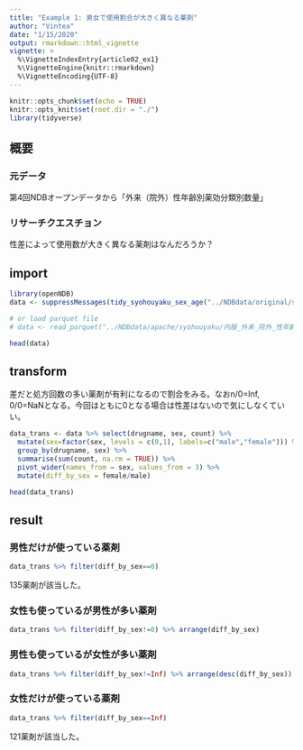 ```yaml
---
title: "Example 1: 男女で使用割合が大きく異なる薬剤"
author: "Vintea"
date: "1/15/2020"
output: rmarkdown::html_vignette
vignette: >
  %\VignetteIndexEntry{article02_ex1}
  %\VignetteEngine{knitr::rmarkdown}
  %\VignetteEncoding{UTF-8}
---
```


```r
knitr::opts_chunk$set(echo = TRUE)
knitr::opts_knit$set(root.dir = "./")
library(tidyverse)
```

## 概要

### 元データ

第4回NDBオープンデータから「外来（院外）性年齢別薬効分類別数量」

### リサーチクエスチョン

性差によって使用数が大きく異なる薬剤はなんだろうか？

## import

```r
library(openNDB)
data <- suppressMessages(tidy_syohouyaku_sex_age("../NDBdata/original/syohouyaku/内服_外来_院外_性年齢別.xlsx"))

# or load parquet file
# data <- read_parquet("../NDBdata/apache/syohouyaku/内服_外来_院外_性年齢別.parquet")

head(data)
```

## transform

差だと処方回数の多い薬剤が有利になるので割合をみる。なおn/0=Inf, 0/0=NaNとなる。今回はともに0となる場合は性差はないので気にしなくていい。

```r
data_trans <- data %>% select(drugname, sex, count) %>% 
  mutate(sex=factor(sex, levels = c(0,1), labels=c("male","female"))) %>% 
  group_by(drugname, sex) %>% 
  summarise(sum(count, na.rm = TRUE)) %>% 
  pivot_wider(names_from = sex, values_from = 3) %>% 
  mutate(diff_by_sex = female/male)

head(data_trans)
```

## result

### 男性だけが使っている薬剤

```r
data_trans %>% filter(diff_by_sex==0)
```

135薬剤が該当した。

### 女性も使っているが男性が多い薬剤

```r
data_trans %>% filter(diff_by_sex!=0) %>% arrange(diff_by_sex)
```

### 男性も使っているが女性が多い薬剤

```r
data_trans %>% filter(diff_by_sex!=Inf) %>% arrange(desc(diff_by_sex))
```

### 女性だけが使っている薬剤

```r
data_trans %>% filter(diff_by_sex==Inf)
```

121薬剤が該当した。

